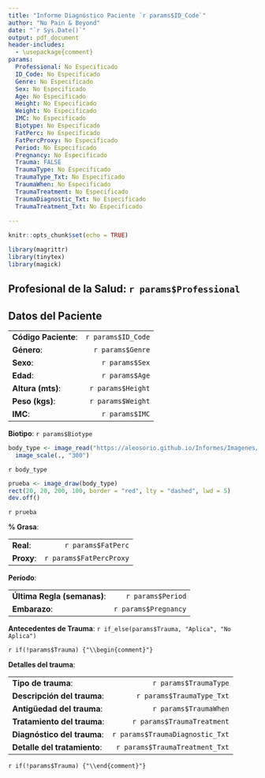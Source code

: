 ```yaml
---
title: "Informe Diagnóstico Paciente `r params$ID_Code`"
author: "No Pain & Beyond"
date: "`r Sys.Date()`"
output: pdf_document
header-includes:
  - \usepackage{comment}
params:
  Professional: No Especificado
  ID_Code: No Especificado
  Genre: No Especificado
  Sex: No Especificado
  Age: No Especificado
  Height: No Especificado
  Weight: No Especificado
  IMC: No Especificado
  Biotype: No Especificado
  FatPerc: No Especificado
  FatPercProxy: No Especificado
  Period: No Especificado
  Pregnancy: No Especificado
  Trauma: FALSE
  TraumaType: No Especificado
  TraumaType_Txt: No Especificado
  TraumaWhen: No Especificado
  TraumaTreatment: No Especificado
  TraumaDiagnostic_Txt: No Especificado
  TraumaTreatment_Txt: No Especificado
  
---
```


```r
knitr::opts_chunk$set(echo = TRUE)
```

```r
library(magrittr)
library(tinytex)
library(magick)
```

## Profesional de la Salud: `r params$Professional`

## Datos del Paciente

|   |   |
|:----------------------------------|---------:| 
|**Código Paciente**:|`r params$ID_Code`|
|**Género**:|`r params$Genre`|
|**Sexo**:|`r params$Sex`|
|**Edad**:|`r params$Age`|
|**Altura (mts)**:|`r params$Height`|
|**Peso (kgs)**:|`r params$Weight`|
|**IMC**:|`r params$IMC`|

**Biotipo**: `r params$Biotype`

```r
body_type <- image_read("https://aleosorio.github.io/Informes/Imagenes/Body_Types_Male.png") %>%
  image_scale(., "300")
```

`r body_type`

```r
prueba <- image_draw(body_type)
rect(20, 20, 200, 100, border = "red", lty = "dashed", lwd = 5)
dev.off()
```

`r prueba`

**% Grasa**:

|   |   |
|:----------------------------------|---------:| 
|**Real**:|`r params$FatPerc`|
|**Proxy**:|`r params$FatPercProxy`|





**Período**:

|   |   |
|:----------------------------------|---------:| 
|**Última Regla (semanas)**:|`r params$Period`|
|**Embarazo**:|`r params$Pregnancy`|


**Antecedentes de Trauma**: `r if_else(params$Trauma, "Aplica", "No Aplica")`

`r if(!params$Trauma) {"\\begin{comment}"}`

**Detalles del trauma**:

|   |   |
|:----------------------------------|---------:| 
|**Tipo de trauma**:|`r params$TraumaType`|
|**Descripción del trauma**:|`r params$TraumaType_Txt`|
|**Antigüedad del trauma**:|`r params$TraumaWhen`|
|**Tratamiento del trauma**:|`r params$TraumaTreatment`|
|**Diagnóstico del trauma**:|`r params$TraumaDiagnostic_Txt`|
|**Detalle del tratamiento**:|`r params$TraumaTreatment_Txt`|

`r if(!params$Trauma) {"\\end{comment}"}`


